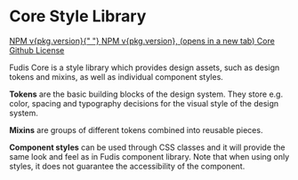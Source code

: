 
<Meta title="Documentation/Introduction/Welcome" />

<div class="full-width-bg">
  <h1>Core Style Library</h1>
</div>

<Unstyled>
  <div class="welcome-page-wrapper">
    <a
      class="fudis-link fudis-link__size__md"
      href="https://www.npmjs.com/package/@funidata/fudis-core"
      target="_blank"
      aria-labelledby="npm-link"
    >
      NPM v{pkg.version}{" "}
      <span
        class="fudis-icon fudis-icon__lg fudis-icon__color__primary fudis-icon__new-tab"
        aria-hidden="true"
      ></span>
      <span class="fudis-visually-hidden" id="npm-link">
        NPM v{pkg.version}, (opens in a new tab)
      </span>
    </a>
    <a
      class="fudis-link fudis-link__size__md"
      href="https://github.com/funidata/fudis-core"
      target="_blank"
      aria-label="Core Github, (opens in a new tab)"
    >
      Core Github
      <span
        class="fudis-icon fudis-icon__lg fudis-icon__color__primary fudis-icon__new-tab"
        aria-hidden="true"
      ></span>
    </a>
    <a
      class="fudis-link fudis-link__size__md"
      href="https://github.com/funidata/fudis-core/blob/main/LICENSE"
      target="_blank"
      aria-label="License, (opens in a new tab)"
    >
      License
      <span
        class="fudis-icon fudis-icon__lg fudis-icon__color__primary fudis-icon__new-tab"
        aria-hidden="true"
      ></span>
    </a>
  </div>
</Unstyled>

Fudis Core is a style library which provides design assets, such as design tokens and mixins, as well as individual component styles.

**Tokens** are the basic building blocks of the design system. They store e.g. color, spacing and typography decisions for the visual style of the design system.

**Mixins** are groups of different tokens combined into reusable pieces.

**Component styles** can be used through CSS classes and it will provide the same look and feel as in Fudis component library. Note that when using only styles, it does not guarantee the accessibility of the component.
